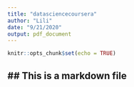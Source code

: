 ```yaml
---
title: "datasciencecoursera"
author: "Lili"
date: "9/21/2020"
output: pdf_document
---
```


```r
knitr::opts_chunk$set(echo = TRUE)
```

## ## This is a markdown file
